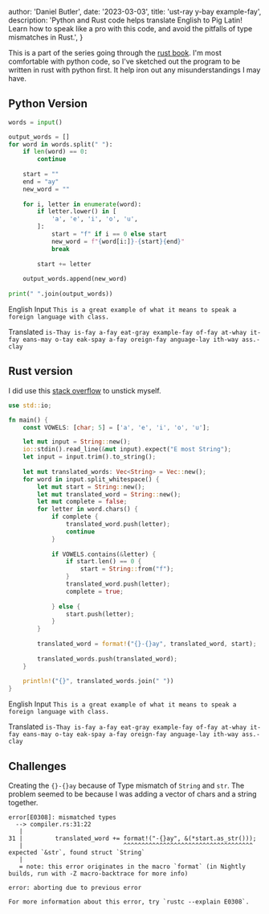 
  author: 'Daniel Butler',
  date: '2023-03-03',
  title: 'ust-ray y-bay example-fay',
  description:
    'Python and Rust code helps translate English to Pig Latin! Learn how to speak like a pro with this code, and avoid the pitfalls of type mismatches in Rust.',
}



This is a part of the series going through the [rust book](https://doc.rust-lang.org/stable/book/ch08-03-hash-maps.html#summary). I'm most comfortable with python code, so I've sketched out the program to be written in rust with python first. It help iron out any misunderstandings I may have. 

## Python Version

```python
words = input()

output_words = []
for word in words.split(" "):
	if len(word) == 0:
		continue
		
	start = ""
	end = "ay"
	new_word = ""
	
	for i, letter in enumerate(word):
		if letter.lower() in [
			'a', 'e', 'i', 'o', 'u',
		]:
			start = "f" if i == 0 else start
			new_word = f"{word[i:]}-{start}{end}"
			break
		
		start += letter
		
	output_words.append(new_word)
	
print(" ".join(output_words))
```

English Input
`This is a great example of what it means to speak a foreign language with class.`

Translated
`is-Thay is-fay a-fay eat-gray example-fay of-fay at-whay it-fay eans-may o-tay eak-spay a-fay oreign-fay anguage-lay ith-way ass.-clay`

## Rust version
I did use this [stack overflow](https://codereview.stackexchange.com/questions/278267/rust-pig-latin-exercise-solution) to unstick myself. 
```rust
use std::io;

fn main() {
	const VOWELS: [char; 5] = ['a', 'e', 'i', 'o', 'u'];

	let mut input = String::new();
	io::stdin().read_line(&mut input).expect("E most String");
	let input = input.trim().to_string();
	
	let mut translated_words: Vec<String> = Vec::new();
	for word in input.split_whitespace() {
		let mut start = String::new();
		let mut translated_word = String::new();
		let mut complete = false;
		for letter in word.chars() {
			if complete {
				translated_word.push(letter);
				continue
			}
			
			if VOWELS.contains(&letter) {
				if start.len() == 0 {
					start = String::from("f");
				}
				translated_word.push(letter);
				complete = true;
				
			} else {
				start.push(letter);
			}
		}
		
		translated_word = format!("{}-{}ay", translated_word, start);
		
		translated_words.push(translated_word);
	}
	
	println!("{}", translated_words.join(" "))
}
```

English Input
`This is a great example of what it means to speak a foreign language with class.`

Translated
`is-Thay is-fay a-fay eat-gray example-fay of-fay at-whay it-fay eans-may o-tay eak-spay a-fay oreign-fay anguage-lay ith-way ass.-clay`

## Challenges
Creating the `{}-{}ay` because of Type mismatch of `String` and `str`. The problem seemed to be because I was adding a vector of chars and a string together. 

```
error[E0308]: mismatched types
  --> compiler.rs:31:22
   |
31 |         translated_word += format!("-{}ay", &(*start.as_str()));
   |                            ^^^^^^^^^^^^^^^^^^^^^^^^^^^^^^^^^^^^ expected `&str`, found struct `String`
   |
   = note: this error originates in the macro `format` (in Nightly builds, run with -Z macro-backtrace for more info)

error: aborting due to previous error

For more information about this error, try `rustc --explain E0308`.
```
